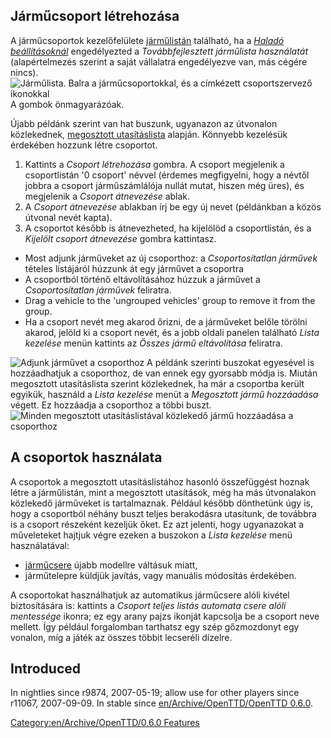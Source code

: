 

{{hu/Manual/Tutorial/Oktatás}}

== Járműcsoport létrehozása ==

A járműcsoportok kezelőfelülete [[hu/Manual/Járműlisták|járműlistán]] található, ha a ''[[hu/Haladó beállítások#megjelenites|Haladó beállításoknál]]'' engedélyezted a ''Továbbfejlesztett járműlista használatát'' (alapértelmezés szerint a saját vállalatra engedélyezve van, más cégére nincs).
[[File:en/Manual/Groups-ungrouped.png|none|frame|Járműlista. Balra a járműcsoportokkal, és a címkézett csoportszervező ikonokkal]]
A gombok önmagyarázóak.

Újabb példánk szerint van hat buszunk, ugyanazon az útvonalon közlekednek, [[hu/Járművek utasításlistája#megosztott-utasitaslista|megosztott utasításlista]] alapján. Könnyebb kezelésük érdekében hozzunk létre csoportot.
# Kattints a ''Csoport létrehozása'' gombra. A csoport megjelenik a csoportlistán '0 csoport' névvel (érdemes megfigyelni, hogy a névtől jobbra a csoport járműszámlálója nullát mutat, hiszen még üres), és megjelenik a ''Csoport átnevezése'' ablak.
# A ''Csoport átnevezése'' ablakban írj be egy új nevet (példánkban a közös útvonal nevét kapta). 
# A csoportot később is átnevezheted, ha kijelölöd a csoportlistán, és a ''Kijelölt csoport átnevezése'' gombra kattintasz.

* Most adjunk járműveket az új csoporthoz: a ''Csoportosítatlan járművek'' tételes listájáról húzzunk át egy járművet a csoportra
* A csoportból történő eltávolításához húzzuk a járművet a ''Csoportosítatlan járművek'' feliratra. 
* Drag a vehicle to the 'ungrouped vehicles' group to remove it from the group.
* Ha a csoport nevét meg akarod őrizni, de a járműveket belőle törölni akarod, jelöld ki a csoport nevét, és a jobb oldali panelen található ''Lista kezelése'' menün kattints az ''Összes jármű eltávolítása'' feliratra.
{{hu/Megjegyzés|Egy jármű csak egy csoportban szerepelhet. <br/>A járművek csak a járműlistájukon vehetnek részt csoportban (vonatok, közúti járművek, hajók, repülők).}}

[[File:en/Manual/Groups-dragbus.png|center|frame|Adjunk járművet a csoporthoz]]
A példánk szerinti buszokat egyesével is hozzáadhatjuk a csoporthoz, de van ennek egy gyorsabb módja is. Miután megosztott utasításlista szerint közlekednek, ha már a csoportba került egyikük, használd a ''Lista kezelése'' menüt  a ''Megosztott jármű hozzáadása'' végett. Ez hozzáadja a csoporthoz a többi buszt.
[[File:en/Manual/Groups-addshared.png|center|frame|Minden megosztott utasításlistával közlekedő jármű hozzáadása a csoporthoz]]

== A csoportok használata ==
A csoportok a megosztott utasításlistához hasonló összefüggést hoznak létre a járműlistán, mint a megosztott utasítások, még ha más útvonalakon közlekedő járműveket is tartalmaznak. Például később dönthetünk úgy is, hogy a csoportból néhány buszt teljes berakodásra utasítunk, de továbbra is a csoport részeként kezeljük őket. Ez azt jelenti, hogy ugyanazokat a műveleteket hajtjuk végre ezeken a buszokon a ''Lista kezelése'' menü használatával:
* [[hu/Manual/Járműcsere|járműcsere]] újabb modellre váltásuk miatt,
* járműtelepre küldjük javítás, vagy manuális módosítás érdekében.

A csoportokat használhatjuk az automatikus járműcsere alóli kivétel biztosítására is: kattints a ''Csoport teljes listás automata csere alóli mentessége'' ikonra; ez egy arany pajzs ikonját kapcsolja be a csoport neve mellett. Így például forgalomban tarthatsz egy szép gőzmozdonyt egy vonalon, míg a játék az összes többit lecseréli dízelre. 

== Introduced ==
In nightlies since r9874, 2007-05-19; allow use for other players since r11067, 2007-09-09. In stable since [[en/Archive/OpenTTD/OpenTTD 0.6.0]].

[[Category:en/Archive/OpenTTD/0.6.0 Features]]